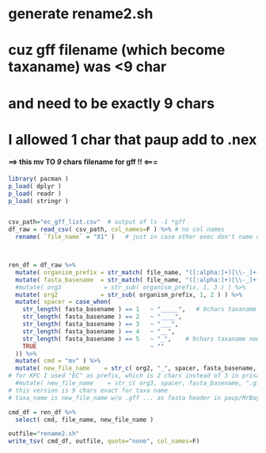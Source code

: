 # generate rename2.sh
# cuz gff filename (which become taxaname) was <9 char
# and need to be exactly 9 chars 
# I allowed 1 char that paup add to .nex

#### ==> this mv TO _9_ chars filename for gff !! <===


```r

library( pacman )
p_load( dplyr )
p_load( readr )
p_load( stringr )


csv_path="ec_gff_list.csv"  # output of ls -1 *gff
df_raw = read_csv( csv_path, col_names=F ) %>% # no col names
  rename( `file_name` = "X1" )   # just in case other exec don't name col as X1



ren_df = df_raw %>% 
  mutate( organism_prefix = str_match( file_name, "([:alpha:]+)[\\-_]+([:alnum:]+)\\.gff"  )[,2] ) %>%
  mutate( fasta_basename  = str_match( file_name, "([:alpha:]+)[\\-_]+([:alnum:]+)\\.gff"  )[,3] ) %>%
  #mutate( org3            = str_sub( organism_prefix, 1, 3 ) ) %>%
  mutate( org2            = str_sub( organism_prefix, 1, 2 ) ) %>%
  mutate( spacer = case_when(
    str_length( fasta_basename ) == 1   ~ "_____",   # 9chars taxaname now 2022.1231  
    str_length( fasta_basename ) == 2   ~ "____",
    str_length( fasta_basename ) == 3   ~ "___",
    str_length( fasta_basename ) == 4   ~ "__",
    str_length( fasta_basename ) == 5   ~ "_",    # 9chars taxaname now 2022.1231 !! echo ... | wc padded by 1, it was 9 chars filename all this time, so essentially reverting back
    TRUE                                ~ ""
  )) %>%
  mutate( cmd = "mv" ) %>%
  mutate( new_file_name    = str_c( org2, "_", spacer, fasta_basename, ".gff", sep="" ) )
# for KPC I used "EC" as prefix, which is 2 chars instead of 3 in prisa, so added one extra _ to make gff filename 9 chars exact
  #mutate( new_file_name    = str_c( org3, spacer, fasta_basename, ".gff", sep="" ) ) 
# this version is 9 chars exact for taxa name
# taxa_name is new_file_name w/o .gff ... as fasta header in paup/MrBayes don't handle long fasta header.  

cmd_df = ren_df %>%
  select( cmd, file_name, new_file_name )

outfile="rename2.sh"
write_tsv( cmd_df, outfile, quote="none", col_names=F)




```
